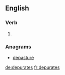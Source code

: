 ==English==

===Verb===
{{head|en|verb form}}

# {{en-third-person singular of|depurate}}

===Anagrams===
* [[depasture#English|depasture]]

[[de:depurates]]
[[fr:depurates]]